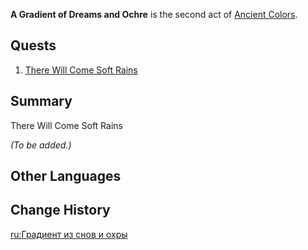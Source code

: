 {{Meta
|missing_summary = yes
}}
{{Act Infobox
|image          = Fontaine Chapter.png
|type           = World
|chapter        = Ancient Colors
|actNum         = II
|prev           = A Brush of Seafoam and Crimson
|next           = Blue Longing of Heart and Moon
}}
'''A Gradient of Dreams and Ochre''' is the second act of [[Ancient Colors]].

==Quests==
# [[There Will Come Soft Rains]]

==Summary==
;There Will Come Soft Rains
''(To be added.)''

==Other Languages==
{{Other Languages
|en       = A Gradient of Dreams and Ochre
|zhs      = 梦与赭黄色的渐变
|zhs_rm   = Mèng yǔ Zhěhuáng-sè de Jiànbiàn
|zht      = 夢與赭黃色的漸變
|zht_rm   = Mèng yǔ Zhěhuáng-sè de Jiànbiàn
|zh_tl    = 
|ja       = ドリームとオーカーの変化
|ja_rm    = Doriimu to Ookaa no Henka
|ja_tl    = 
|ko       = 꿈과 황토의 그라데이션
|ko_rm    = Kkumgwa Hwangto-ui Geuradeisyeon
|ko_tl    = Gradation of Dreams and Red Clay
|es       = Sueños y ocre cambiantes
|es_tl    = Changing Dreams and Ochre
|fr       = Un dégradé de rêve et d'ocre
|fr_tl    = A Gradient of Dreams and Ochre
|ru       = Градиент из снов и охры
|ru_tl    = A Gradient of Dreams and Ochre
|th       = การเปลี่ยนผันของความฝันและสีเหลือง
|th_rm    = 
|th_tl    = 
|vi       = Dải Màu Của Giấc Mơ Và Đất Son
|vi_tl    = 
|de       = Traum und ockergelber Farbverlauf
|de_tl    = Dream and Ochre Gradient
|id       = Mimpi dan Tembikar
|id_tl    = Dreams and Pottery
|pt       = Sonhos e Gradiente de Ocre
|pt_tl    = Dreams and Gradient of Ochre
|tr       = Toprak Sarısı Rüyalar
|tr_tl    = 
|it       = Sogni dalle sfumature giallo ocra
|it_tl    = Dreams with Ocher Yellow Shades
}}

==Change History==
{{Change History|4.0}}

[[ru:Градиент из снов и охры]]